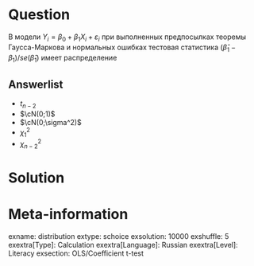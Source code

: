 Question
========
В модели $Y_i = \beta_0 + \beta_1 X_i + \varepsilon_i$ при выполненных предпосылках теоремы Гаусса-Маркова и нормальных ошибках тестовая статистика
$(\hat\beta_1 - \beta_1)/se(\hat\beta_1)$ имеет распределение

Answerlist
----------
* $t_{n-2}$
* $\cN(0;1)$
* $\cN(0;\sigma^2)$
* $\chi^2_1$
* $\chi^2_{n-2}$


Solution
========


Meta-information
================
exname: distribution
extype: schoice
exsolution: 10000
exshuffle: 5
exextra[Type]: Calculation
exextra[Language]: Russian
exextra[Level]: Literacy
exsection: OLS/Coefficient t-test